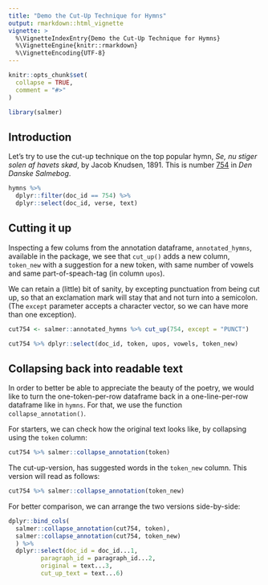 ```yaml
---
title: "Demo the Cut-Up Technique for Hymns"
output: rmarkdown::html_vignette
vignette: >
  %\VignetteIndexEntry{Demo the Cut-Up Technique for Hymns}
  %\VignetteEngine{knitr::rmarkdown}
  %\VignetteEncoding{UTF-8}
---
```


```r
knitr::opts_chunk$set(
  collapse = TRUE,
  comment = "#>"
)
```

```r
library(salmer)
```

## Introduction

Let's try to use the cut-up technique on the top popular hymn, *Se, nu stiger solen af havets skød*, by Jacob Knudsen, 1891. This is number [754](link:https://www.dendanskesalmebogonline.dk/salme/754) in *Den Danske Salmebog*.

```r
hymns %>% 
  dplyr::filter(doc_id == 754) %>% 
  dplyr::select(doc_id, verse, text) 
```

## Cutting it up

Inspecting a few colums from the annotation dataframe, `annotated_hymns`, available in the package, we see that `cut_up()` adds a new column, `token_new` with a suggestion for a new token, with same number of vowels and same part-of-speach-tag (in column `upos`).

We can retain a (little) bit of sanity, by excepting punctuation from being cut up, so that an exclamation mark will stay that and not turn into a semicolon. (The `except` parameter accepts a character vector, so we can have more than one exception).

```r
cut754 <- salmer::annotated_hymns %>% cut_up(754, except = "PUNCT")

cut754 %>% dplyr::select(doc_id, token, upos, vowels, token_new)
```

## Collapsing back into readable text

In order to better be able to appreciate the beauty of the poetry, we would like to turn the one-token-per-row dataframe back in a one-line-per-row dataframe like in `hymns`. For that, we use the function `collapse_annotation()`.

For starters, we can check how the original text looks like, by collapsing using the `token` column:

```r
cut754 %>% salmer::collapse_annotation(token)
```

The cut-up-version, has suggested words in the `token_new` column. This version will read as follows:

```r
cut754 %>% salmer::collapse_annotation(token_new)
```

For better comparison, we can arrange the two versions side-by-side:

```r
dplyr::bind_cols(
  salmer::collapse_annotation(cut754, token), 
  salmer::collapse_annotation(cut754, token_new)
  ) %>% 
  dplyr::select(doc_id = doc_id...1, 
         paragraph_id = paragraph_id...2, 
         original = text...3, 
         cut_up_text = text...6)
```

